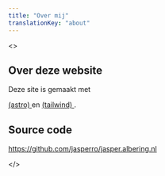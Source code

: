 ```yaml
---
title: "Over mij"
translationKey: "about"
---
```



<>
## Over deze website

Deze site is gemaakt met

<a href="https://astro.build/">
    <Icon name="astro" class="m-0 inline h-8 w-8" /> (astro)
</a>
en
<a href="https://tailwindcss.com/">
    <Icon name="tailwind" class="m-0 inline h-8 w-8" /> (tailwind)
</a>
.

## Source code

https://github.com/jasperro/jasper.albering.nl

</>
